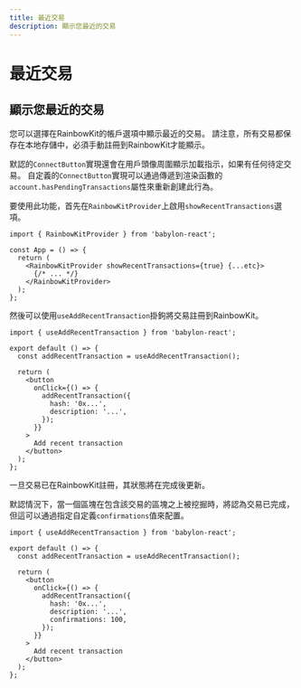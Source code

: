 ```yaml
---
title: 最近交易
description: 顯示您最近的交易
---
```


# 最近交易

## 顯示您最近的交易

您可以選擇在RainbowKit的帳戶選項中顯示最近的交易。 請注意，所有交易都保存在本地存儲中，必須手動註冊到RainbowKit才能顯示。

默認的`ConnectButton`實現還會在用戶頭像周圍顯示加載指示，如果有任何待定交易。 自定義的`ConnectButton`實現可以通過傳遞到渲染函數的`account.hasPendingTransactions`屬性來重新創建此行為。

要使用此功能，首先在`RainbowKitProvider`上啟用`showRecentTransactions`選項。

```tsx
import { RainbowKitProvider } from 'babylon-react';

const App = () => {
  return (
    <RainbowKitProvider showRecentTransactions={true} {...etc}>
      {/* ... */}
    </RainbowKitProvider>
  );
};
```

然後可以使用`useAddRecentTransaction`掛鉤將交易註冊到RainbowKit。

```tsx
import { useAddRecentTransaction } from 'babylon-react';

export default () => {
  const addRecentTransaction = useAddRecentTransaction();

  return (
    <button
      onClick={() => {
        addRecentTransaction({
          hash: '0x...',
          description: '...',
        });
      }}
    >
      Add recent transaction
    </button>
  );
};
```

一旦交易已在RainbowKit註冊，其狀態將在完成後更新。

默認情況下，當一個區塊在包含該交易的區塊之上被挖掘時，將認為交易已完成，但這可以通過指定自定義`confirmations`值來配置。

```tsx
import { useAddRecentTransaction } from 'babylon-react';

export default () => {
  const addRecentTransaction = useAddRecentTransaction();

  return (
    <button
      onClick={() => {
        addRecentTransaction({
          hash: '0x...',
          description: '...',
          confirmations: 100,
        });
      }}
    >
      Add recent transaction
    </button>
  );
};
```
